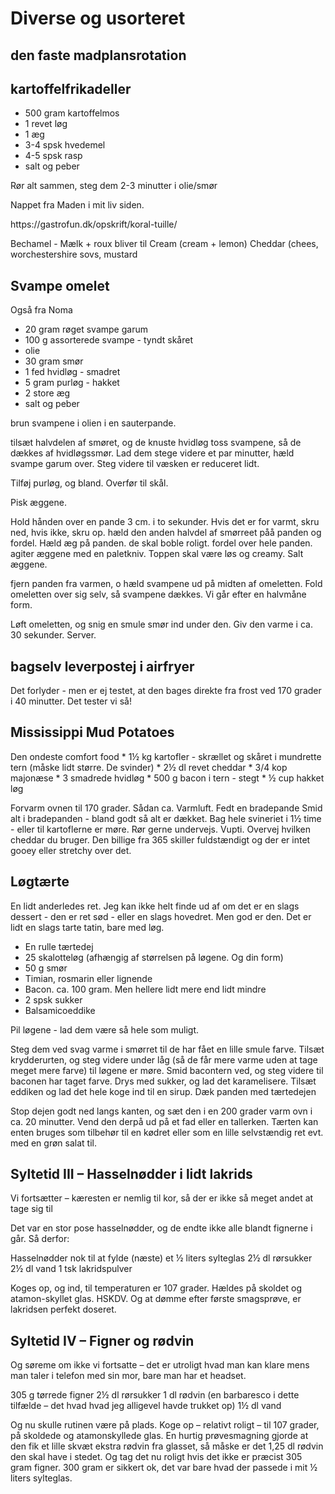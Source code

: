 # Diverse og usorteret

## den faste madplansrotation


## kartoffelfrikadeller

* 500 gram kartoffelmos
* 1 revet løg
* 1 æg
* 3-4 spsk hvedemel
* 4-5 spsk rasp
* salt og peber

Rør alt sammen, steg dem 2-3 minutter i olie/smør

Nappet fra Maden i mit liv siden. 


https://gastrofun.dk/opskrift/koral-tuille/


Bechamel - Mælk + roux
bliver til
Cream (cream + lemon)
Cheddar (chees, worchestershire sovs, mustard


## Svampe omelet

Også fra Noma

* 20 gram røget svampe garum
* 100 g assorterede svampe - tyndt skåret
* olie
* 30 gram smør
* 1 fed hvidløg - smadret
* 5 gram purløg - hakket
* 2 store æg
* salt og peber

brun svampene i olien i en sauterpande.

tilsæt halvdelen af smøret, og de knuste hvidløg
toss svampene, så de dækkes af hvidløgssmør.
Lad dem stege videre et par minutter, hæld svampe garum over. Steg videre til væsken er reduceret lidt.

Tilføj purløg, og bland. Overfør til skål.

Pisk æggene. 

Hold hånden over en pande 3 cm. i to sekunder. Hvis det er for varmt, skru ned, hvis ikke, skru op.
hæld den anden halvdel af smørreet påå panden og fordel. 
Hæld æg på panden. de skal boble roligt. fordel over hele panden. agiter æggene med en paletkniv.
Toppen skal være løs og creamy. Salt æggene.

fjern panden fra varmen, o hæld svampene ud på midten af omeletten.
Fold omeletten over sig selv, så svampene dækkes. Vi går efter en halvmåne form.

Løft omeletten, og snig en smule smør ind under den. Giv den varme i ca. 30 sekunder. Server.



## bagselv leverpostej i airfryer
Det forlyder - men er ej testet, at den bages direkte fra
frost ved 170 grader i 40 minutter.
Det tester vi så!


## Mississippi Mud Potatoes

Den ondeste comfort food
* 1½ kg kartofler - skrællet og skåret i mundrette tern (måske lidt større. De svinder)
* 2½ dl revet cheddar
* 3/4 kop majonæse
* 3 smadrede hvidløg
* 500 g bacon i tern - stegt
* ½ cup hakket løg

Forvarm ovnen til 170 grader. Sådan ca. Varmluft.
Fedt en bradepande
Smid alt i bradepanden - bland godt så alt er dækket.
Bag hele svineriet i 1½ time - eller til kartoflerne er møre.
Rør gerne undervejs.
Vupti. Overvej hvilken cheddar du bruger. Den billige fra 365 skiller 
fuldstændigt og der er intet gooey eller stretchy over det.


## Løgtærte

En lidt anderledes ret. Jeg kan ikke helt finde ud af om det er en slags dessert - den er ret sød - eller en slags hovedret. Men god er den. Det er lidt en slags tarte tatin,
bare med løg.

* En rulle tærtedej
* 25 skalotteløg (afhængig af størrelsen på løgene. Og din form)
* 50 g smør
* Timian, rosmarin eller lignende
* Bacon. ca. 100 gram. Men hellere lidt mere end lidt mindre
* 2 spsk sukker
* Balsamicoeddike

Pil løgene - lad dem være så hele som muligt.

Steg dem ved svag varme i smørret til de har fået en lille smule farve. Tilsæt krydderurten, og steg videre under låg (så de får mere varme uden at tage meget mere farve) til løgene er møre. Smid bacontern ved, og steg videre til baconen har taget farve. Drys med sukker, og lad det karamelisere. Tilsæt eddiken og lad det hele koge ind til en sirup. Dæk panden med tærtedejen

Stop dejen godt ned langs kanten, og sæt den i en 200 grader varm ovn i ca. 20 minutter. Vend den derpå ud på et fad eller en tallerken. Tærten kan enten bruges som tilbehør til en kødret eller som en lille selvstændig ret evt. med en grøn salat til.


## Syltetid III – Hasselnødder i lidt lakrids
Vi fortsætter – kæresten er nemlig til kor, så der er ikke så meget andet at tage sig til 

Det var en stor pose hasselnødder, og de endte ikke alle blandt fignerne i går. Så derfor:

Hasselnødder nok til at fylde (næste) et ½ liters sylteglas
2½ dl rørsukker
2½ dl vand
1 tsk lakridspulver

Koges op, og ind, til temperaturen er 107 grader. Hældes på skoldet og atamon-skyllet glas. HSKDV. Og at dømme efter første smagsprøve, er lakridsen perfekt doseret.



## Syltetid IV – Figner og rødvin

Og søreme om ikke vi fortsatte – det er utroligt hvad man kan klare mens man taler i telefon med sin mor, bare man har et headset.

305 g tørrede figner
2½ dl rørsukker
1 dl rødvin (en barbaresco i dette tilfælde – det hvad hvad jeg alligevel havde trukket op)
1½ dl vand

Og nu skulle rutinen være på plads. Koge op – relativt roligt – til 107 grader, på skoldede og atamonskyllede glas. En hurtig prøvesmagning gjorde at den fik et lille skvæt ekstra rødvin fra glasset, så måske er det 1,25 dl rødvin den skal have i stedet. Og tag det nu roligt hvis det ikke er præcist 305 gram figner. 300 gram er sikkert ok, det var bare hvad der passede i mit ½ liters sylteglas.

